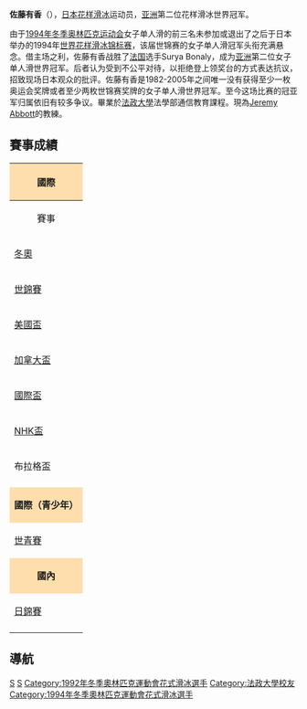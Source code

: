 {{Infobox figure skater
|name= 佐藤有香
|image= [[File:Yuka_Sato.jpg|250px]]
|caption= 
|fullname= 
|altname= 
|country= {{JPN}}
|formercountry=
|birth_date= {{birth date and age|1973|2|14}}
|birth_place= 日本[[東京|東京]]
|hometown=
|residence= 
|death_date= 
|death_place=
|height= {{convert|1.52|m|ftin|abbr=on}}
|formercoach= {{tsl|ja|佐藤信夫|佐藤信夫}}<br>{{tsl|ja|佐藤久美子|佐藤久美子}}<br>{{tsl|en|Peter Dunfield|彼得·鄧菲爾德}}
|formerchoreographer=
|skating club= 底特律滑冰俱樂部
|former skating club= 
|beganskating=  
|retired= 1994
|medaltemplates= <!-- see [[Template:MedalRelatedTemplates|Template:MedalRelatedTemplates]] -->
{{MedalSport | [[花樣滑冰|花樣滑冰]]}}
{{MedalCountry | {{JPN}}}}
{{MedalCompetition|[[世界花样滑冰锦标赛|世界錦標賽]]}}
{{MedalGold| {{tsl|en|1994 World Figure Skating Championships|1994年世界花样滑冰锦标赛|1994 千葉}}|女子單人滑}}
{{MedalCompetition|[[世界青少年花样滑冰锦标赛|青少年世錦賽]]}}
{{MedalGold|{{tsl|en|1990 World Junior Figure Skating Championships|1990年世界青少年花样滑冰锦标赛|1990 科羅拉多泉}}|女子單人滑}}
}}

'''佐藤有香'''（{{bd|1973年|2月14日|||catIdx=S}}），[[日本|日本]][[花样滑冰|花样滑冰]]运动员，[[亚洲|亚洲]]第二位花样滑冰世界冠军。

由于[[1994年冬季奥林匹克运动会|1994年冬季奥林匹克运动会]]女子单人滑的前三名未参加或退出了之后于日本举办的1994年[[世界花样滑冰锦标赛|世界花样滑冰锦标赛]]，该届世锦赛的女子单人滑冠军头衔充满悬念。借主场之利，佐藤有香战胜了[[法国|法国]]选手Surya Bonaly，成为[[亚洲|亚洲]]第二位女子单人滑世界冠军。后者认为受到不公平对待，以拒绝登上领奖台的方式表达抗议，招致现场日本观众的批评。佐藤有香是1982-2005年之间唯一没有获得至少一枚奥运会奖牌或者至少两枚世锦赛奖牌的女子单人滑世界冠军。至今这场比赛的冠亚军归属依旧有较多争议。畢業於[[法政大學|法政大學]]法學部通信教育課程。現為[[Jeremy_Abbott|Jeremy Abbott]]的教練。

==賽事成績==
{|  class="wikitable" style="text-align:center"
|-
! style="background-color: #ffdead; " colspan=7 align=center | '''國際''' 
|-
! 賽事
! 1988–89
! 1989–90
! 1990–91
! 1991–92
! 1992–93
! 1993–94
|-
| align=left | [[冬季奥林匹克运动会花样滑冰比赛|冬奧]] || || || || 7th || || 5th
|-
| align=left | [[世界花样滑冰锦标赛|世錦賽]] || || 14th || || 8th || 4th || bgcolor=gold | 1st
|-
| align=left | [[国际滑冰联盟花样滑冰大奖赛美国站|美國盃]] || || || || || bgcolor=gold | 1st ||
|-
| align=left | [[国际滑冰联盟花样滑冰大奖赛加拿大站|加拿大盃]] || || || 4th || 7th || ||
|-
| align=left | [[国际滑冰联盟花样滑冰大奖赛德国站|國際盃]] || || || 5th || || ||
|-
| align=left | [[国际滑冰联盟花样滑冰大奖赛日本站|NHK盃]] || || || 5th || bgcolor=cc9966 | 3rd || bgcolor=cc9966 | 3rd || bgcolor=silver | 2nd
|-
| align=left | 布拉格盃 || || || || || bgcolor=gold | 1st ||
|- 
| align=left | {{tsl|en|Piruetten|皮魯埃騰盃}} || || || || || || 6th
|-
! style="background-color: #ffdead; " colspan=7 align=center | '''國際（青少年）''' 
|-
| align=left | [[世界青少年花样滑冰锦标赛|世青賽]] || 10th || bgcolor=gold | 1st || || || ||
|-
! style="background-color: #ffdead; " colspan=7 align=center | '''國內''' 
|-
| align=left | [[日本花式溜冰錦標賽|日錦賽]] || bgcolor=cc9966 | 3rd || bgcolor=silver | 2nd || || bgcolor=silver | 2nd || bgcolor=gold | 1st || bgcolor=gold | 1st
|-
| align=left | {{tsl|en|Japan Junior Figure Skating Championships|日本青年花式滑冰錦標賽|日青賽}} || bgcolor=gold | 1st || bgcolor=gold | 1st || || || ||
|}
==導航==
{{世界花样滑冰锦标赛女子单人滑冠军}}
{{花样滑冰世青赛女子单人滑冠军}}
{{DEFAULTSORT:Sato Yuka}}
[[Category:日本女子單人花式滑冰選手|S]]
[[Category:東京都出身人物|S]]
[[Category:1992年冬季奧林匹克運動會花式滑冰選手|Category:1992年冬季奧林匹克運動會花式滑冰選手]]
[[Category:法政大學校友|Category:法政大學校友]]
[[Category:1994年冬季奧林匹克運動會花式滑冰選手|Category:1994年冬季奧林匹克運動會花式滑冰選手]]